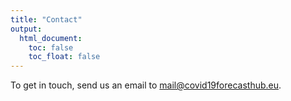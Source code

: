 ```yaml
---
title: "Contact"
output:
  html_document:
    toc: false
    toc_float: false
---
```

To get in touch, send us an email to [mail@covid19forecasthub.eu](mailto:mail@covid19forecasthub.eu).
